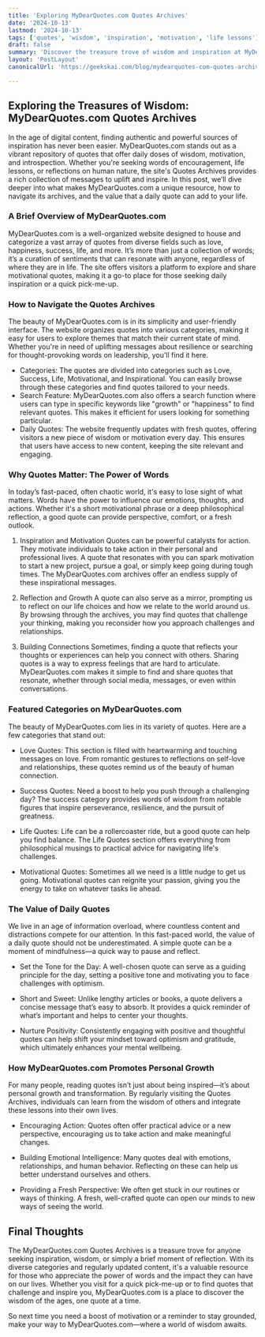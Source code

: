 ```yaml
---
title: 'Exploring MyDearQuotes.com Quotes Archives'
date: '2024-10-13'
lastmod: '2024-10-13'
tags: ['quotes', 'wisdom', 'inspiration', 'motivation', 'life lessons']
draft: false
summary: 'Discover the treasure trove of wisdom and inspiration at MyDearQuotes.com. Explore the vast collection of quotes on life, love, success, and more.'
layout: 'PostLayout'
canonicalUrl: 'https://geekskai.com/blog/mydearquotes-com-quotes-archives/'

---
```


## Exploring the Treasures of Wisdom: MyDearQuotes.com Quotes Archives
In the age of digital content, finding authentic and powerful sources of inspiration has never been easier. MyDearQuotes.com stands out as a vibrant repository of quotes that offer daily doses of wisdom, motivation, and introspection. Whether you're seeking words of encouragement, life lessons, or reflections on human nature, the site's Quotes Archives provides a rich collection of messages to uplift and inspire. In this post, we’ll dive deeper into what makes MyDearQuotes.com a unique resource, how to navigate its archives, and the value that a daily quote can add to your life.

### A Brief Overview of MyDearQuotes.com
MyDearQuotes.com is a well-organized website designed to house and categorize a vast array of quotes from diverse fields such as love, happiness, success, life, and more. It’s more than just a collection of words; it’s a curation of sentiments that can resonate with anyone, regardless of where they are in life. The site offers visitors a platform to explore and share motivational quotes, making it a go-to place for those seeking daily inspiration or a quick pick-me-up.

### How to Navigate the Quotes Archives
The beauty of MyDearQuotes.com is in its simplicity and user-friendly interface. The website organizes quotes into various categories, making it easy for users to explore themes that match their current state of mind. Whether you're in need of uplifting messages about resilience or searching for thought-provoking words on leadership, you'll find it here.

- Categories: The quotes are divided into categories such as Love, Success, Life, Motivational, and Inspirational. You can easily browse through these categories and find quotes tailored to your needs.
- Search Feature: MyDearQuotes.com also offers a search function where users can type in specific keywords like "growth" or "happiness" to find relevant quotes. This makes it efficient for users looking for something particular.
- Daily Quotes: The website frequently updates with fresh quotes, offering visitors a new piece of wisdom or motivation every day. This ensures that users have access to new content, keeping the site relevant and engaging.
### Why Quotes Matter: The Power of Words
In today’s fast-paced, often chaotic world, it's easy to lose sight of what matters. Words have the power to influence our emotions, thoughts, and actions. Whether it's a short motivational phrase or a deep philosophical reflection, a good quote can provide perspective, comfort, or a fresh outlook.

1. Inspiration and Motivation
Quotes can be powerful catalysts for action. They motivate individuals to take action in their personal and professional lives. A quote that resonates with you can spark motivation to start a new project, pursue a goal, or simply keep going during tough times. The MyDearQuotes.com archives offer an endless supply of these inspirational messages.

2. Reflection and Growth
A quote can also serve as a mirror, prompting us to reflect on our life choices and how we relate to the world around us. By browsing through the archives, you may find quotes that challenge your thinking, making you reconsider how you approach challenges and relationships.

3. Building Connections
Sometimes, finding a quote that reflects your thoughts or experiences can help you connect with others. Sharing quotes is a way to express feelings that are hard to articulate. MyDearQuotes.com makes it simple to find and share quotes that resonate, whether through social media, messages, or even within conversations.

### Featured Categories on MyDearQuotes.com
The beauty of MyDearQuotes.com lies in its variety of quotes. Here are a few categories that stand out:

- Love Quotes: This section is filled with heartwarming and touching messages on love. From romantic gestures to reflections on self-love and relationships, these quotes remind us of the beauty of human connection.

- Success Quotes: Need a boost to help you push through a challenging day? The success category provides words of wisdom from notable figures that inspire perseverance, resilience, and the pursuit of greatness.

- Life Quotes: Life can be a rollercoaster ride, but a good quote can help you find balance. The Life Quotes section offers everything from philosophical musings to practical advice for navigating life's challenges.

- Motivational Quotes: Sometimes all we need is a little nudge to get us going. Motivational quotes can reignite your passion, giving you the energy to take on whatever tasks lie ahead.

### The Value of Daily Quotes
We live in an age of information overload, where countless content and distractions compete for our attention. In this fast-paced world, the value of a daily quote should not be underestimated. A simple quote can be a moment of mindfulness—a quick way to pause and reflect.

- Set the Tone for the Day: A well-chosen quote can serve as a guiding principle for the day, setting a positive tone and motivating you to face challenges with optimism.

- Short and Sweet: Unlike lengthy articles or books, a quote delivers a concise message that’s easy to absorb. It provides a quick reminder of what’s important and helps to center your thoughts.

- Nurture Positivity: Consistently engaging with positive and thoughtful quotes can help shift your mindset toward optimism and gratitude, which ultimately enhances your mental wellbeing.

### How MyDearQuotes.com Promotes Personal Growth
For many people, reading quotes isn’t just about being inspired—it’s about personal growth and transformation. By regularly visiting the Quotes Archives, individuals can learn from the wisdom of others and integrate these lessons into their own lives.

- Encouraging Action: Quotes often offer practical advice or a new perspective, encouraging us to take action and make meaningful changes.

- Building Emotional Intelligence: Many quotes deal with emotions, relationships, and human behavior. Reflecting on these can help us better understand ourselves and others.

- Providing a Fresh Perspective: We often get stuck in our routines or ways of thinking. A fresh, well-crafted quote can open our minds to new ways of seeing the world.

## Final Thoughts
The MyDearQuotes.com Quotes Archives is a treasure trove for anyone seeking inspiration, wisdom, or simply a brief moment of reflection. With its diverse categories and regularly updated content, it's a valuable resource for those who appreciate the power of words and the impact they can have on our lives. Whether you visit for a quick pick-me-up or to find quotes that challenge and inspire you, MyDearQuotes.com is a place to discover the wisdom of the ages, one quote at a time.

So next time you need a boost of motivation or a reminder to stay grounded, make your way to MyDearQuotes.com—where a world of wisdom awaits.